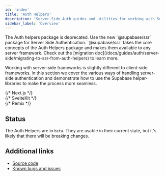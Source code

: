 ```yaml
---
id: 'index'
title: 'Auth Helpers'
description: 'Server-Side Auth guides and utilities for working with Supabase.'
sidebar_label: 'Overview'
---
```


<Admonition type="caution">
The Auth helpers package is deprecated. Use the new `@supabase/ssr` package for Server Side Authentication. `@supabase/ssr` takes the core concepts of the Auth Helpers package and makes them available to any server framework. Check out the [migration doc](/docs/guides/auth/server-side/migrating-to-ssr-from-auth-helpers) to learn more.

</Admonition>

Working with server-side frameworks is slightly different to client-side frameworks. In this section we cover the various ways of handling server-side authentication and demonstrate how to use the Supabase helper-libraries to make the process more seamless.

<div className="container" style={{ padding: 0 }}>
  <div className="grid md:grid-cols-12 gap-4">
    {/* Next.js */}
    <div className="col-span-6">
      <ButtonCard
        to={'/guides/auth/auth-helpers/nextjs'}
        title={'Next.js'}
        description={'Helpers for authenticating users in Next.js applications.'}
      />
    </div>
    {/* SvelteKit */}
    <div className="col-span-6">
      <ButtonCard
        to={'/guides/auth/auth-helpers/sveltekit'}
        title={'SvelteKit'}
        description={'Helpers for authenticating users in SvelteKit applications.'}
      />
    </div>
    {/* Remix */}
    <div className="col-span-6">
      <ButtonCard
        to={'/guides/auth/auth-helpers/remix'}
        title={'Remix'}
        description={'Helpers for authenticating users in Remix applications.'}
      />
    </div>
  </div>
</div>

## Status

The Auth Helpers are in `beta`. They are usable in their current state, but it's likely that there will be breaking changes.

## Additional links

- [Source code](https://github.com/supabase/auth-helpers)
- [Known bugs and issues](https://github.com/supabase/auth-helpers/issues)
